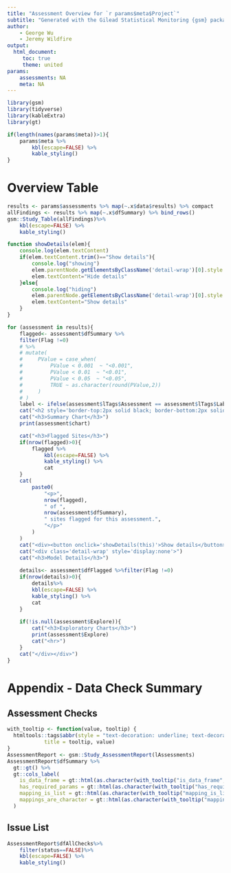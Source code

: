 ```yaml
---
title: "Assessment Overview for `r params$meta$Project`"
subtitle: "Generated with the Gilead Statistical Monitoring {gsm} package"
author: 
    - George Wu
    - Jeremy Wildfire
output:
  html_document:
     toc: true
     theme: united
params:
    assessments: NA
    meta: NA 
---
```


```r
library(gsm)
library(tidyverse)
library(kableExtra)
library(gt)

if(length(names(params$meta))>1){
    params$meta %>%
        kbl(escape=FALSE) %>% 
        kable_styling()
}

```

# Overview Table
```r
results <- params$assessments %>% map(~.x$data$results) %>% compact
allFindings <- results %>% map(~.x$dfSummary) %>% bind_rows()
gsm::Study_Table(allFindings)%>%
    kbl(escape=FALSE) %>% 
    kable_styling()
```

```js
function showDetails(elem){
    console.log(elem.textContent)
    if(elem.textContent.trim()=="Show details"){
        console.log("showing")
        elem.parentNode.getElementsByClassName('detail-wrap')[0].style.display=null
        elem.textContent="Hide details"
    }else{
        console.log("hiding")
        elem.parentNode.getElementsByClassName('detail-wrap')[0].style.display="none"
        elem.textContent="Show details"
    }
}
```


```r

for (assessment in results){
    flagged<- assessment$dfSummary %>% 
    filter(Flag !=0)
    # %>%
    # mutate(
    #     PValue = case_when(
    #         PValue < 0.001  ~ "<0.001",
    #         PValue < 0.01  ~ "<0.01",
    #         PValue < 0.05  ~ "<0.05",
    #         TRUE ~ as.character(round(PValue,2))
    #     )
    # )
    label <- ifelse(assessment$lTags$Assessment == assessment$lTags$Label, assessment$lTags$Assessment, paste(assessment$lTags$Assessment,"-",assessment$lTags$Label))
    cat("<h2 style='border-top:2px solid black; border-bottom:2px solid black; text-align:center; padding:3px;'> <small>Assessment Details</small><br>", label, "</h2>")
    cat("<h3>Summary Chart</h3>")
    print(assessment$chart) 

    cat("<h3>Flagged Sites</h3>")
    if(nrow(flagged)>0){
        flagged %>%
            kbl(escape=FALSE) %>% 
            kable_styling() %>% 
            cat
    }
    cat(
        paste0(
            "<p>",
            nrow(flagged),
            " of ",
            nrow(assessment$dfSummary),
            " sites flagged for this assessment.",
            "</p>"
        )
    )
    cat("<div><button onclick='showDetails(this)'>Show details</button>")
    cat("<div class='detail-wrap' style='display:none'>")
    cat("<h3>Model Details</h3>")
    
    details<- assessment$dfFlagged %>%filter(Flag !=0)
    if(nrow(details)>0){
        details%>%
        kbl(escape=FALSE) %>% 
        kable_styling() %>% 
        cat
    }
    
    if(!is.null(assessment$Explore)){
        cat("<h3>Exploratory Charts</h3>")
        print(assessment$Explore)
        cat("<hr>")
    }
    cat("</div></div>")
}
```

# Appendix - Data Check Summary

## Assessment Checks
```r
with_tooltip <- function(value, tooltip) {
  htmltools::tags$abbr(style = "text-decoration: underline; text-decoration-style: solid; cursor: question; color: blue",
            title = tooltip, value)
}
AssessmentReport <- gsm::Study_AssessmentReport(lAssessments)
AssessmentReport$dfSummary %>% 
  gt::gt() %>% 
  gt::cols_label(
    is_data_frame = gt::html(as.character(with_tooltip("is_data_frame", "Checks if data provided is of class == data.frame()"))),
    has_required_params = gt::html(as.character(with_tooltip("has_required_params", "Checks if parameters provided in vRequiredParams are found in mapping"))),
    mapping_is_list = gt::html(as.character(with_tooltip("mapping_is_list", "Checks if mapping object is of class == list()"))),
    mappings_are_character = gt::html(as.character(with_tooltip("mappings_are_character", "Checks if values in mapping are of class == character()")))
  )
```

## Issue List
```r
AssessmentReport$dfAllChecks%>%
    filter(status==FALSE)%>%
    kbl(escape=FALSE) %>% 
    kable_styling()
```



